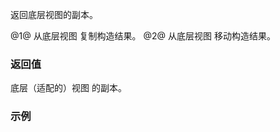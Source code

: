 {{cpp/ranges/drop_view/title|base}}
{{cpp/ranges/drop_view/navbar}}

{{dcl begin}}
{{dcl|num=1|since=c++20|
constexpr V base() const&amp; requires std::copy_constructible&lt;V&gt;;
}}
{{dcl|num=2|since=c++20|
constexpr V base() &amp;&amp;;
}}
{{dcl end}}

返回底层视图的副本。

@1@ 从底层视图 {{rlpsi|/#base_}} 复制构造结果。
@2@ 从底层视图 {{rlpsi|/#base_}} 移动构造结果。

===返回值===
底层（适配的）视图 {{rlpsi|/#base_}} 的副本。

===示例===
{{example
|code=
#include &lt;iostream&gt;
#include &lt;ranges&gt;
 
namespace stq {
void println(auto, const auto&amp; v)
{
    for (const auto&amp; e : v)
        std::cout &lt;&lt; e &lt;&lt; ' ';
    std::cout &lt;&lt; '\n';
}
}
 
int main()
{
    static constexpr int a[]{1, 2, 3, 4, 5};
    constexpr auto view = a | std::views::drop(2);
    stq::println("{}", view);
    const auto base = view.base();
    stq::println("{}", base);
}
|output=
3 4 5
1 2 3 4 5
}}

{{langlinks|de|en|es|ja|ru}}